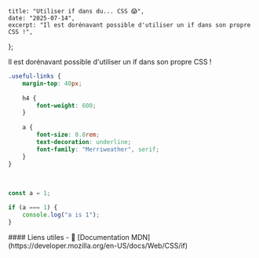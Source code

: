 
	title: "Utiliser if dans du... CSS 😱",
	date: "2025-07-14",
	excerpt: "Il est dorénavant possible d'utiliser un if dans son propre CSS !",
};

Il est dorénavant possible d'utiliser un if dans son propre CSS !


```CSS
.useful-links {
    margin-top: 40px;
    
    h4 {
        font-weight: 600;
    }
    
    a {
        font-size: 0.8rem;
        text-decoration: underline;
        font-family: "Merriweather", serif;
    }
}
```
<br/>

```js {1}
const a = 1;

if (a === 1) {
    console.log("a is 1");
}
```


<div className="useful-links">
#### Liens utiles
- 🔗 [Documentation MDN](https://developer.mozilla.org/en-US/docs/Web/CSS/if)
</div>

